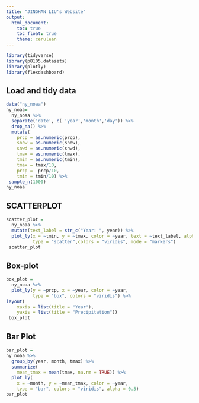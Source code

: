 ```yaml
---
title: "JINGHAN LIU's Website"
output: 
  html_document:
    toc: true
    toc_float: true
    theme: cerulean
---
```


```r
library(tidyverse)
library(p8105.datasets)
library(plotly)
library(flexdashboard)
```


## Load and tidy data
```r

data("ny_noaa")
ny_noaa= 
  ny_noaa %>% 
  separate('date', c( 'year','month','day')) %>% 
  drop_na() %>% 
  mutate(
    prcp = as.numeric(prcp),
    snow = as.numeric(snow),
    snwd = as.numeric(snwd), 
    tmax = as.numeric(tmax), 
    tmin = as.numeric(tmin), 
    tmax = tmax/10,
    prcp =  prcp/10,
    tmin = tmin/10) %>% 
 sample_n(1000) 
ny_noaa
```

## SCATTERPLOT
```r
scatter_plot = 
  ny_noaa %>% 
  mutate(text_label = str_c("Year: ", year)) %>% 
  plot_ly(x = ~tmin, y = ~tmax, color = ~year, text = ~text_label, alpha = .5, 
          type = "scatter",colors = "viridis", mode = "markers")
 scatter_plot
```

## Box-plot

```r
box_plot =
  ny_noaa %>%
  plot_ly(y = ~prcp, x = ~year, color = ~year,
          type = "box", colors = "viridis") %>%
layout(
    xaxis = list(title = "Year"),
    yaxis = list(title = "Precipitation"))
 box_plot
```
 
## Bar Plot

```r
bar_plot =
ny_noaa %>% 
  group_by(year, month, tmax) %>% 
  summarize(
    mean_tmax = mean(tmax, na.rm = TRUE)) %>% 
  plot_ly(
    x = ~month, y = ~mean_tmax, color = ~year,
    type = "bar", colors = "viridis", alpha = 0.5)
bar_plot
```

